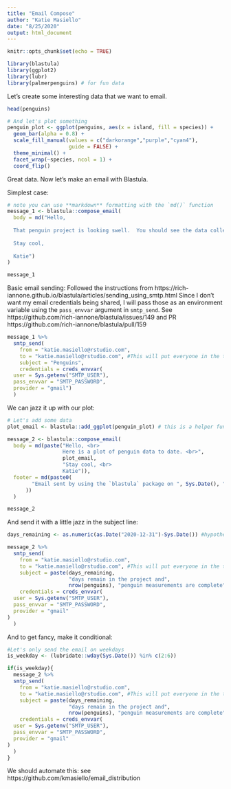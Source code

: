 ```yaml
---
title: "Email Compose"
author: "Katie Masiello"
date: "8/25/2020"
output: html_document
---
```


```r
knitr::opts_chunk$set(echo = TRUE)
```

```r
library(blastula)
library(ggplot2)
library(lubr)
library(palmerpenguins) # for fun data
```

Let's create some interesting data that we want to email.
```r
head(penguins)

# And let's plot something
penguin_plot <- ggplot(penguins, aes(x = island, fill = species)) +
  geom_bar(alpha = 0.8) +
  scale_fill_manual(values = c("darkorange","purple","cyan4"),
                    guide = FALSE) +
  theme_minimal() +
  facet_wrap(~species, ncol = 1) +
  coord_flip()
```

Great data.  Now let's make an email with Blastula.

Simplest case:
```r
# note you can use **markdown** formatting with the `md()` function
message_1 <- blastula::compose_email(
  body = md("Hello, 
  
  That penguin project is looking swell.  You should see the data collected to date on our dashboard.
  
  Stay cool, 
  
  Katie")
)

message_1
```

Basic email sending:
Followed the instructions from https://rich-iannone.github.io/blastula/articles/sending_using_smtp.html
Since I don't want my email credentials being shared, I will pass those as an environment variable using the `pass_envvar` argument in `smtp_send`. See https://github.com/rich-iannone/blastula/issues/149 and PR https://github.com/rich-iannone/blastula/pull/159
```r
message_1 %>%
  smtp_send(
    from = "katie.masiello@rstudio.com",
    to = "katie.masiello@rstudio.com", #This will put everyone in the to line.  Use purrr::map() to iterate 
    subject = "Penguins",
    credentials = creds_envvar(
  user = Sys.getenv("SMTP_USER"),
  pass_envvar = "SMTP_PASSWORD",
  provider = "gmail")
  )

```


We can jazz it up with our plot:
```r
# Let's add some data
plot_email <- blastula::add_ggplot(penguin_plot) # this is a helper function to make plots images for emailing

message_2 <- blastula::compose_email(
  body = md(paste("Hello, <br>
                  Here is a plot of penguin data to date. <br>",
                  plot_email, 
                  "Stay cool, <br>
                  Katie")), 
  footer = md(paste0(
        "Email sent by using the `blastula` package on ", Sys.Date(), "."
      ))
  )

message_2
```

And send it with a little jazz in the subject line:
```r
days_remaining <- as.numeric(as.Date("2020-12-31")-Sys.Date()) #hypothetical timeline to end of penguin project

message_2 %>%
  smtp_send(
    from = "katie.masiello@rstudio.com",
    to = "katie.masiello@rstudio.com", #This will put everyone in the to line.  Use purrr::map() to iterate 
    subject = paste(days_remaining,
                    "days remain in the project and", 
                    nrow(penguins), "penguin measurements are complete"),
    credentials = creds_envvar(
  user = Sys.getenv("SMTP_USER"),
  pass_envvar = "SMTP_PASSWORD",
  provider = "gmail"
)
  )
```


And to get fancy, make it conditional:
```r
#Let's only send the email on weekdays
is_weekday <- (lubridate::wday(Sys.Date()) %in% c(2:6))

if(is_weekday){
  message_2 %>%
  smtp_send(
    from = "katie.masiello@rstudio.com",
    to = "katie.masiello@rstudio.com", #This will put everyone in the to line.  Use purrr::map() to iterate 
    subject = paste(days_remaining,
                    "days remain in the project and", 
                    nrow(penguins), "penguin measurements are complete"),
    credentials = creds_envvar(
  user = Sys.getenv("SMTP_USER"),
  pass_envvar = "SMTP_PASSWORD",
  provider = "gmail"
)
  )
}
```

We should automate this:
see https://github.com/kmasiello/email_distribution